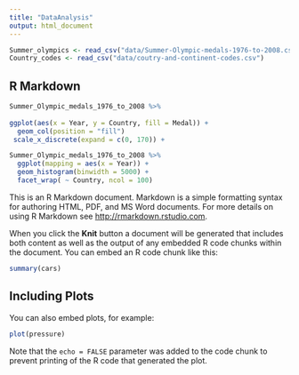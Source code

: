 ```yaml
---
title: "DataAnalysis"
output: html_document
---
```


```r
Summer_olympics <- read_csv("data/Summer-Olympic-medals-1976-to-2008.csv")
Country_codes <- read_csv("data/coutry-and-continent-codes.csv")
```

## R Markdown

```r
Summer_Olympic_medals_1976_to_2008 %>%
  
ggplot(aes(x = Year, y = Country, fill = Medal)) +
  geom_col(position = "fill") 
 scale_x_discrete(expand = c(0, 170)) +
```


```r
Summer_Olympic_medals_1976_to_2008 %>%
  ggplot(mapping = aes(x = Year)) +
  geom_histogram(binwidth = 5000) +
  facet_wrap( ~ Country, ncol = 100)
```

This is an R Markdown document. Markdown is a simple formatting syntax for authoring HTML, PDF, and MS Word documents. For more details on using R Markdown see <http://rmarkdown.rstudio.com>.

When you click the **Knit** button a document will be generated that includes both content as well as the output of any embedded R code chunks within the document. You can embed an R code chunk like this:

```r
summary(cars)
```

## Including Plots

You can also embed plots, for example:

```r
plot(pressure)
```

Note that the `echo = FALSE` parameter was added to the code chunk to prevent printing of the R code that generated the plot.
